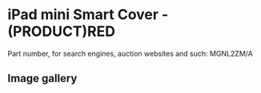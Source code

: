 
# iPad mini Smart Cover - (PRODUCT)RED

Part number, for search engines, auction websites and such: MGNL2ZM/A

## Image gallery

<div style={{ width: '100%', maxWidth: '768px' }}>
<GalleryComponent
    images={[
      {
        original: "/everysource/MGNL2.webp",
        thumbnail: "/everypreview/MGNL2.webp",
      },
      {
        original: "/everysource/MGNL2_AV1_GOLD.webp",
        thumbnail: "/everypreview/MGNL2_AV1_GOLD.webp",
      },
      {
        original: "/everysource/MGNL2_AV1_SILVER.webp",
        thumbnail: "/everypreview/MGNL2_AV1_SILVER.webp",
      },
      {
        original: "/everysource/MGNL2_AV1_SPACE_GRAY.webp",
        thumbnail: "/everypreview/MGNL2_AV1_SPACE_GRAY.webp",
      },
      {
        original: "/everysource/MGNL2_AV2.webp",
        thumbnail: "/everypreview/MGNL2_AV2.webp",
      },
      {
        original: "/everysource/MGNL2_AV3.webp",
        thumbnail: "/everypreview/MGNL2_AV3.webp",
      },
      {
        original: "/everysource/MGNL2_AV4.webp",
        thumbnail: "/everypreview/MGNL2_AV4.webp",
      },
      {
        original: "/everysource/MGNL2_AV5.webp",
        thumbnail: "/everypreview/MGNL2_AV5.webp",
      }
    ]}
  />
</div>